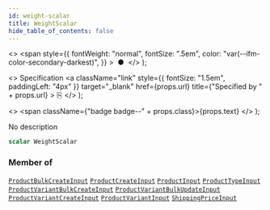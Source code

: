 ```yaml
---
id: weight-scalar
title: WeightScalar
hide_table_of_contents: false
---
```


  <>
    <span
      style={{
        fontWeight: "normal",
        fontSize: ".5em",
        color: "var(--ifm-color-secondary-darkest)",
      }}
    >
      &nbsp;●&nbsp;
    </span>
  </>
);

  <>
    Specification
    <a
      className="link"
      style={{ fontSize: "1.5em", paddingLeft: "4px" }}
      target="\_blank"
      href={props.url}
      title={"Specified by " + props.url}
    >
      ⎘
    </a>
  </>
);

  <>
    <span className={"badge badge--" + props.class}>{props.text}</span>
  </>
);

No description

```graphql
scalar WeightScalar
```

### Member of

[`ProductBulkCreateInput`](../../../storefront/products/inputs/product-bulk-create-input) <Badge class="secondary" text="input"/><Bullet />[`ProductCreateInput`](../../../storefront/products/inputs/product-create-input) <Badge class="secondary" text="input"/><Bullet />[`ProductInput`](../../../storefront/products/inputs/product-input) <Badge class="secondary" text="input"/><Bullet />[`ProductTypeInput`](../../../storefront/products/inputs/product-type-input) <Badge class="secondary" text="input"/><Bullet />[`ProductVariantBulkCreateInput`](../../../storefront/products/inputs/product-variant-bulk-create-input) <Badge class="secondary" text="input"/><Bullet />[`ProductVariantBulkUpdateInput`](../../../storefront/products/inputs/product-variant-bulk-update-input) <Badge class="secondary" text="input"/><Bullet />[`ProductVariantCreateInput`](../../../storefront/products/inputs/product-variant-create-input) <Badge class="secondary" text="input"/><Bullet />[`ProductVariantInput`](../../../storefront/products/inputs/product-variant-input) <Badge class="secondary" text="input"/><Bullet />[`ShippingPriceInput`](../../../storefront/shipping/inputs/shipping-price-input) <Badge class="secondary" text="input"/>
